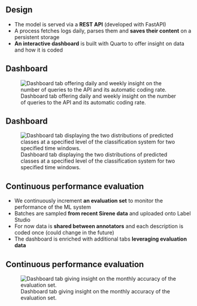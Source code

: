 ## Design

- The model is served via a [**REST API**]{.orange} (developed with FastAPI)
- A process fetches logs daily, parses them and [**saves their content**]{.orange} on a persistent storage 
- [**An interactive dashboard**]{.orange} is built with Quarto to offer insight on data and how it is coded

## Dashboard

![Dashboard tab offering daily and weekly insight on the number of queries to the API and its automatic coding rate.](../img/tab1.png)

## Dashboard

![Dashboard tab displaying the two distributions of predicted classes at a specified level of the classification system for two specified time windows.](../img/tab6.png)

## Continuous performance evaluation

- We continuously increment [**an evaluation set**]{.orange} to monitor the performance of the ML system 
- Batches are sampled [**from recent Sirene data**]{.orange} and uploaded onto Label Studio
- For now data is [**shared between annotators**]{.orange} and each description is coded once (could change in the future)
- The dashboard is enriched with additional tabs [**leveraging evaluation data**]{.orange}

## Continuous performance evaluation

![Dashboard tab giving insight on the monthly accuracy of the evaluation set.](../img/tab3.png)
